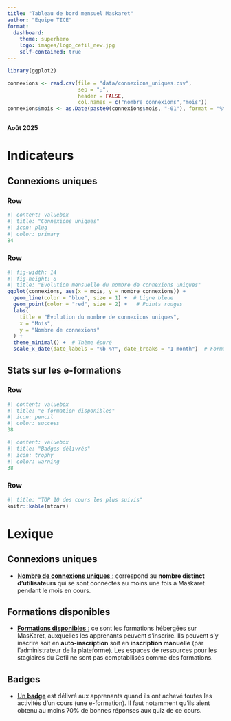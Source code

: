 ```yaml
---
title: "Tableau de bord mensuel Maskaret"
author: "Equipe TICE"
format: 
  dashboard:
    theme: superhero
    logo: images/logo_cefil_new.jpg
    self-contained: true
---
```


```r
library(ggplot2)
```

```r
connexions <- read.csv(file = "data/connexions_uniques.csv",
                       sep = ";",
                       header = FALSE,
                       col.names = c("nombre_connexions","mois"))
connexions$mois <- as.Date(paste0(connexions$mois, "-01"), format = "%Y-%m-%d")



```

**Août 2025**

# Indicateurs {orientation="columns"}

## Connexions uniques {width="50%"}

### Row {height="30%"}

```r
#| content: valuebox
#| title: "Connexions uniques"
#| icon: plug
#| color: primary
84
```

### Row {height="70%"}

```r
#| fig-width: 14
#| fig-height: 8
#| title: "Evolution mensuelle du nombre de connexions uniques"
ggplot(connexions, aes(x = mois, y = nombre_connexions)) +
  geom_line(color = "blue", size = 1) +  # Ligne bleue
  geom_point(color = "red", size = 2) +   # Points rouges
  labs(
    title = "Évolution du nombre de connexions uniques",
    x = "Mois",
    y = "Nombre de connexions"
  ) +
  theme_minimal() +  # Thème épuré
  scale_x_date(date_labels = "%b %Y", date_breaks = "1 month")  # Format des dates
```

## Stats sur les e-formations {width="50%"}

### Row {height="30%"}

```r
#| content: valuebox
#| title: "e-formation disponibles"
#| icon: pencil
#| color: success
38
```

```r
#| content: valuebox
#| title: "Badges délivrés"
#| icon: trophy
#| color: warning
38
```

### Row {height="70%"}

```r
#| title: "TOP 10 des cours les plus suivis"
knitr::kable(mtcars)
```

# Lexique

## Connexions uniques

-   [N**ombre de connexions uniques** :]{.underline} correspond au **nombre distinct d'utilisateurs** qui se sont connectés au moins une fois à Maskaret pendant le mois en cours.

## Formations disponibles

-   [**Formations disponibles** :]{.underline} ce sont les formations hébergées sur MasKaret, auxquelles les apprenants peuvent s'inscrire. Ils peuvent s'y inscrire soit en **auto-inscription** soit en **inscription manuelle** (par l'administrateur de la plateforme). Les espaces de ressources pour les stagiaires du Cefil ne sont pas comptabilisés comme des formations.

## Badges

-   [Un **badge**]{.underline} est délivré aux apprenants quand ils ont achevé toutes les activités d'un cours (une e-formation). Il faut notamment qu'ils aient obtenu au moins 70% de bonnes réponses aux quiz de ce cours.
